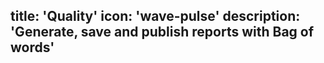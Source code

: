 title: 'Quality'
icon: 'wave-pulse'
description: 'Generate, save and publish reports with Bag of words'
---
